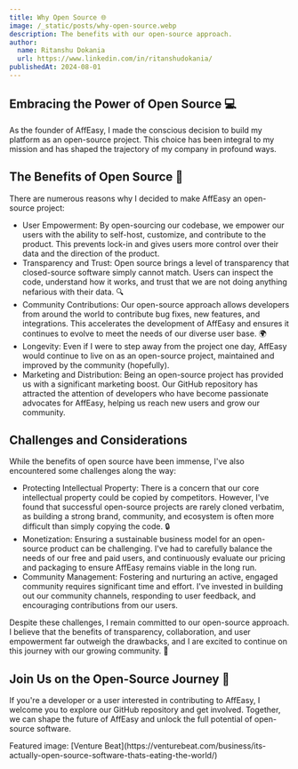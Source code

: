 ---
title: Why Open Source 🌐
image: /_static/posts/why-open-source.webp
description: The benefits with our open-source approach.
author:
  name: Ritanshu Dokania
  url: https://www.linkedin.com/in/ritanshudokania/
publishedAt: 2024-08-01
---

## Embracing the Power of Open Source 💻

As the founder of AffEasy, I made the conscious decision to build my platform as an open-source project. This choice has been integral to my mission and has shaped the trajectory of my company in profound ways.

## The Benefits of Open Source 🤝

There are numerous reasons why I decided to make AffEasy an open-source project:

- User Empowerment: By open-sourcing our codebase, we empower our users with the ability to self-host, customize, and contribute to the product. This prevents lock-in and gives users more control over their data and the direction of the product.
- Transparency and Trust: Open source brings a level of transparency that closed-source software simply cannot match. Users can inspect the code, understand how it works, and trust that we are not doing anything nefarious with their data. 🔍
- Community Contributions: Our open-source approach allows developers from around the world to contribute bug fixes, new features, and integrations. This accelerates the development of AffEasy and ensures it continues to evolve to meet the needs of our diverse user base. 🌍
- Longevity: Even if I were to step away from the project one day, AffEasy would continue to live on as an open-source project, maintained and improved by the community (hopefully).
- Marketing and Distribution: Being an open-source project has provided us with a significant marketing boost. Our GitHub repository has attracted the attention of developers who have become passionate advocates for AffEasy, helping us reach new users and grow our community.

## Challenges and Considerations

While the benefits of open source have been immense, I've also encountered some challenges along the way:

- Protecting Intellectual Property: There is a concern that our core intellectual property could be copied by competitors. However, I've found that successful open-source projects are rarely cloned verbatim, as building a strong brand, community, and ecosystem is often more difficult than simply copying the code. 🔒
- Monetization: Ensuring a sustainable business model for an open-source product can be challenging. I've had to carefully balance the needs of our free and paid users, and continuously evaluate our pricing and packaging to ensure AffEasy remains viable in the long run.
- Community Management: Fostering and nurturing an active, engaged community requires significant time and effort. I've invested in building out our community channels, responding to user feedback, and encouraging contributions from our users.

Despite these challenges, I remain committed to our open-source approach. I believe that the benefits of transparency, collaboration, and user empowerment far outweigh the drawbacks, and I are excited to continue on this journey with our growing community. 🚀

## Join Us on the Open-Source Journey 🌟

If you're a developer or a user interested in contributing to AffEasy, I welcome you to explore our GitHub repository and get involved. Together, we can shape the future of AffEasy and unlock the full potential of open-source software.

<div style={{ textAlign: "right", fontStyle: "italic" }}>
  Featured image: [Venture
  Beat](https://venturebeat.com/business/its-actually-open-source-software-thats-eating-the-world/)
</div>
